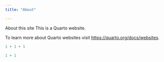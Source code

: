 ---
title: "About"

---

About this site
This is a Quarto website.

To learn more about Quarto websites visit <https://quarto.org/docs/websites>.

```{r}
1 + 1 + 1
```

```{r}
1 + 1
```
